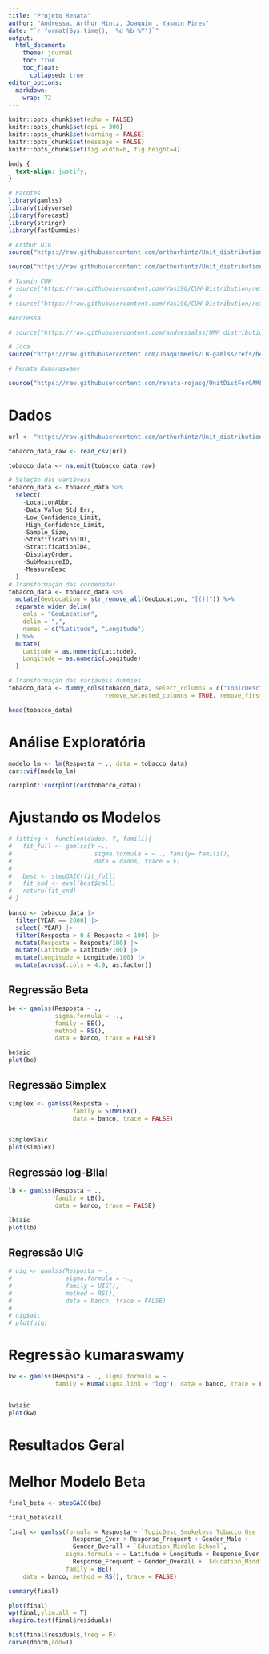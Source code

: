 ---
title: "Projeto Renata"
author: "Andressa, Arthur Hintz, Joaquim , Yasmin Pires"
date: "`r format(Sys.time(), '%d %b %Y')`"
output:
  html_document:
    theme: journal
    toc: true
    toc_float:
      collapsed: true
editor_options:
  markdown:
    wrap: 72
---

```{r setup, include=FALSE}
knitr::opts_chunk$set(echo = FALSE)
knitr::opts_chunk$set(dpi = 300)
knitr::opts_chunk$set(warning = FALSE)
knitr::opts_chunk$set(message = FALSE)
knitr::opts_chunk$set(fig.width=6, fig.height=4)
```

```{css, echo = FALSE}
body {
  text-align: justify;
}
```

```{r, include=FALSE}
# Pacotes
library(gamlss)
library(tidyverse)
library(forecast)
library(stringr)
library(fastDummies)

```

```{r}
# Arthur UIG
source("https://raw.githubusercontent.com/arthurhintz/Unit_distribution/refs/heads/main/UIG_functions.R")

source("https://raw.githubusercontent.com/arthurhintz/Unit_distribution/main/uiggamlss.R")
```


```{r}
# Yasmin CUW
# source("https://raw.githubusercontent.com/Yas190/CUW-Distribution/refs/heads/main/CUW_functions.R")
# 
# source("https://raw.githubusercontent.com/Yas190/CUW-Distribution/refs/heads/main/CUW-FOR-GAMLSS.R")

```

```{r}
#Andressa

# source("https://raw.githubusercontent.com/andressalss/UNH_distribution/refs/heads/main/UNH_gamlss.R")
```

```{r}
# Joca
source("https://raw.githubusercontent.com/JoaquimReis/LB-gamlss/refs/heads/main/LB_gamlss.R")

```

```{r}
# Renata Kumaraswamy

source("https://raw.githubusercontent.com/renata-rojasg/UnitDistForGAMLSS/refs/heads/main/KW_reg.R")

```


# Dados

```{r}

url <- "https://raw.githubusercontent.com/arthurhintz/Unit_distribution/refs/heads/main/Tobacco_Survey_Data.csv"

tobacco_data_raw <- read_csv(url)

tobacco_data <- na.omit(tobacco_data_raw)

# Seleção das variáveis
tobacco_data <- tobacco_data %>% 
  select(
    -LocationAbbr,
    -Data_Value_Std_Err,
    -Low_Confidence_Limit,
    -High_Confidence_Limit,
    -Sample_Size,
    -StratificationID1,
    -StratificationID4,
    -DisplayOrder,
    -SubMeasureID,
    -MeasureDesc
  )
# Transformação das cordenadas
tobacco_data <- tobacco_data %>%
  mutate(GeoLocation = str_remove_all(GeoLocation, "[()]")) %>%
  separate_wider_delim(
    cols = "GeoLocation",
    delim = ",",
    names = c("Latitude", "Longitude")
  ) %>%
  mutate(
    Latitude = as.numeric(Latitude),
    Longitude = as.numeric(Longitude)
  )

# Transformação das variáveis dummies
tobacco_data <- dummy_cols(tobacco_data, select_columns = c("TopicDesc","Response","Gender","Education"),
                           remove_selected_columns = TRUE, remove_first_dummy = T)

head(tobacco_data)

```

# Análise Exploratória

```{r}
modelo_lm <- lm(Resposta ~ ., data = tobacco_data)
car::vif(modelo_lm)

corrplot::corrplot(cor(tobacco_data))
```



# Ajustando os Modelos

```{r}
# fitting <- function(dados, Y, famili){
#   fit_full <- gamlss(Y ~.,
#                       sigma.formula = ~ ., family= famili(),
#                       data = dados, trace = F)
#   
#   best <- stepGAIC(fit_full)
#   fit_end <- eval(best$call)
#   return(fit_end)
# }
```

```{r}
banco <- tobacco_data |> 
  filter(YEAR == 2000) |> 
  select(-YEAR) |> 
  filter(Resposta > 0 & Resposta < 100) |> 
  mutate(Resposta = Resposta/100) |> 
  mutate(Latitude = Latitude/100) |>
  mutate(Longitude = Longitude/100) |> 
  mutate(across(.cols = 4:9, as.factor))
```


## Regressão Beta

```{r}

be <- gamlss(Resposta ~ ., 
             sigma.formula = ~., 
             family = BE(), 
             method = RS(),
             data = banco, trace = FALSE)

be$aic
plot(be)
```

## Regressão Simplex

```{r}
simplex <- gamlss(Resposta ~ ., 
                  family = SIMPLEX(), 
                  data = banco, trace = FALSE)


simplex$aic  
plot(simplex)
```


## Regressão log-BIlal
```{r}
lb <- gamlss(Resposta ~ ., 
             family = LB(), 
             data = banco, trace = FALSE)

lb$aic  
plot(lb)


```


## Regressão UIG

```{r}
# uig <- gamlss(Resposta ~ .,
#               sigma.formula = ~.,
#               family = UIG(),
#               method = RS(),
#               data = banco, trace = FALSE)
# 
# uig$aic
# plot(uig)
```

# Regressão kumaraswamy 

```{r}
kw <- gamlss(Resposta ~ ., sigma.formula = ~ .,
             family = Kuma(sigma.link = "log"), data = banco, trace = FALSE)


kw$aic  
plot(kw)


```



# Resultados Geral


# Melhor Modelo Beta

```{r}
final_beta <- stepGAIC(be)

final_beta$call

final <- gamlss(formula = Resposta ~ `TopicDesc_Smokeless Tobacco Use (Youth)` +
                  Response_Ever + Response_Frequent + Gender_Male + 
                  Gender_Overall + `Education_Middle School`, 
                sigma.formula = ~ Latitude + Longitude + Response_Ever + 
                  Response_Frequent + Gender_Overall + `Education_Middle School`,
                family = BE(), 
    data = banco, method = RS(), trace = FALSE)

summary(final)
```

```{r}
plot(final)
wp(final,ylim.all = T)
shapiro.test(final$residuals)

hist(final$residuals,freq = F)
curve(dnorm,add=T)
```




